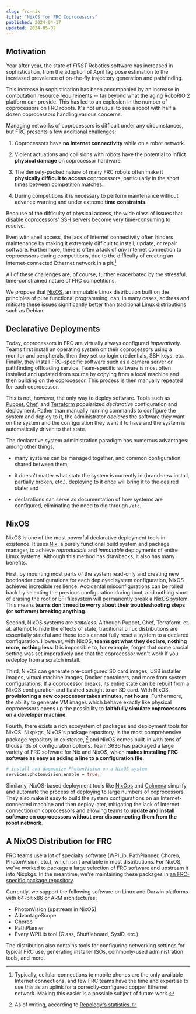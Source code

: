 ```yaml
---
slug: frc-nix
title: "NixOS for FRC Coprocessors"
published: 2024-04-17
updated: 2024-05-02
---
```


## Motivation

Year after year, the state of _FIRST_ Robotics software has increased in
sophistication, from the adoption of AprilTag pose estimation to the
increased prevalence of on-the-fly trajectory generation and
pathfinding.

This increase in sophistication has been accompanied by an increase in
computation resource requirements -- far beyond what the aging RoboRIO
2 platform can provide. This has led to an explosion in the number of
coprocessors on FRC robots. It's not unusual to see a robot with half a
dozen coprocessors handling various concerns.

Managing networks of coprocessors is difficult under any circumstances,
but FRC presents a few additional challenges:

1.  Coprocessors have **no Internet connectivity** while on a robot
    network.

2.  Violent actuations and collisions with robots have the potential to
    inflict **physical damage** on coprocessor hardware.

3.  The densely-packed nature of many FRC robots often make it
    **physically difficult to access** coprocessors, particularly in the
    short times between competition matches.

4.  During competitions it is necessary to perform maintenance without
    advance warning and under extreme **time constraints**.

Because of the difficulty of physical access, the wide class of issues
that disable coprocessors' SSH servers become very time-consuming to
resolve.

Even with shell access, the lack of Internet connectivity often hinders
maintenance by making it extremely difficult to install, update, or
repair software. Furthermore, there is often a lack of _any_ Internet
connection to coprocessors during competitions, due to the difficulty of
creating an Internet-connected Ethernet network in a pit.[^1]

All of these challenges are, of course, further exacerbated by the
stressful, time-constrained nature of FRC competitions.

We propose that [NixOS](https://nixos.org/), an immutable Linux
distribution built on the principles of pure functional programming,
can, in many cases, address and mitigate these issues significantly
better than traditional Linux distributions such as Debian.

## Declarative Deployments

Today, coprocessors in FRC are virtually always configured
_imperatively_. Teams first install an operating system on their
coprocessors using a monitor and peripherals, then they set up login
credentials, SSH keys, etc. Finally, they install FRC-specific software
such as a camera server or pathfinding offloading service. Team-specific
software is most often installed and updated from source by copying from
a local machine and then building on the coprocessor. This process is
then manually repeated for each coprocessor.

This is not, however, the only way to deploy software. Tools such as
[Puppet](https://www.terraform.io/),
[Chef](https://github.com/chef/chef), and
[Terraform](https://github.com/chef/chef) popularized _declarative_
configuration and deployment. Rather than manually running commands to
configure the system and deploy to it, the administrator _declares_ the
software they want on the system and the configuration they want it to
have and the system is automatically driven to that state.

The declarative system administration paradigm has numerous advantages:
among other things,

- many systems can be managed together, and common configuration
  shared between them;

- it doesn't matter what state the system is currently in (brand-new
  install, partially broken, etc.), deploying to it once will bring it
  to the desired state; and

- declarations can serve as documentation of how systems are
  configured, eliminating the need to dig through `/etc`.

## NixOS

NixOS is one of the most powerful declarative deployment tools in
existence. It uses [Nix](https://nixos.org/guides/how-nix-works), a
purely functional build system and package manager, to achieve
_reproducible_ and _immutable_ deployments of entire Linux systems.
Although this method has drawbacks, it also has many benefits.

First, by mounting most parts of the system read-only and creating new
bootloader configurations for each deployed system configuration, NixOS
achieves incredible resilience. Accidental misconfigurations can be
rolled back by selecting the previous configuration during boot, and
nothing short of erasing the root or EFI filesystem will permanently
break a NixOS system. This means **teams don't need to worry about their
troubleshooting steps (or software) breaking anything**.

Second, NixOS systems are _stateless_. Although Puppet, Chef, Terraform,
et. al. attempt to hide the effects of state, traditional Linux
distributions are essentially stateful and these tools cannot fully
reset a system to a declared configuration. However, with NixOS, **teams
get what they declare, nothing more, nothing less**. It is impossible
to, for example, forget that some crucial setting was set imperatively
and that the coprocessor won't work if you redeploy from a scratch
install.

Third, NixOS can generate pre-configured SD card images, USB installer
images, virtual machine images, Docker containers, and more from system
configurations. If a coprocessor breaks, its entire state can be rebuilt
from a NixOS configuration and flashed straight to an SD card. With
NixOS, **provisioning a new coprocessor takes minutes, not hours**.
Furthermore, the ability to generate VM images which behave exactly like
physical coprocessors opens up the possibility to **faithfully simulate
coprocessors on a developer machine**.

Fourth, there exists a rich ecosystem of packages and deployment tools
for NixOS. Nixpkgs, NixOS's package repository, is the most
comprehensive package repository in existence, [^2] and NixOS comes
built-in with tens of thousands of configuration options. Team 3636 has
packaged a large variety of FRC software for Nix and NixOS, which
**makes installing FRC software as easy as adding a line to a
configuration file**.

```nix
# install and daemonize PhotonVision on a NixOS system
services.photonvision.enable = true;
```

Similarly, NixOS-based deployment tools like
[NixOps](https://github.com/NixOS/nixops) and
[Colmena](https://github.com/zhaofengli/colmena) simplify and automate
the process of deploying to large numbers of coprocessors. They also
make it easy to build the system configurations on an Internet-connected
machine and then deploy later, mitigating the lack of Internet
connection on coprocessors and allowing teams to **update and install
software on coprocessors without ever disconnecting them from the robot
network**.

## A NixOS Distribution for FRC

FRC teams use a lot of specialty software (WPILib, PathPlanner, Choreo,
PhotonVision, etc.), which isn't available in most distributions. For
NixOS, we've worked to package a large selection of FRC software and
upstream it into Nixpkgs. In the meantime, we're maintaining these
packages in [an FRC-specific package
repository](https://github.com/FRC3636/frc-nix).

Currently, we support the following software on Linux and Darwin
platforms with 64-bit x86 or ARM architectures:

- PhotonVision (upstream in NixOS)
- AdvantageScope
- Choreo
- PathPlanner
- Every WPILib tool (Glass, Shuffleboard, SysID, etc.)

The distribution also contains tools for configuring networking settings
for typical FRC use, generating installer ISOs, commonly-used
administration tools, and more.

[^1]:
    Typically, cellular connections to mobile phones are the only
    available Internet connections, and few FRC teams have the time and
    expertise to use this as an uplink for a correctly-configured copper
    Ethernet network. Making this easier is a possible subject of future
    work.

[^2]:
    As of writing, according to [Repology's
    statistics.](https://repology.org/repositories/statistics/newest)
